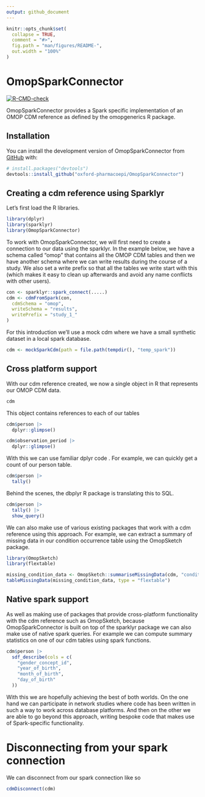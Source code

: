 ```yaml
---
output: github_document
---
```


<!-- README.md is generated from README.Rmd. Please edit that file -->

```r
knitr::opts_chunk$set(
  collapse = TRUE,
  comment = "#>",
  fig.path = "man/figures/README-",
  out.width = "100%"
)
```

# OmopSparkConnector

<!-- badges: start -->
[![R-CMD-check](https://github.com/oxford-pharmacoepi/OmopSparkConnector/actions/workflows/R-CMD-check.yaml/badge.svg)](https://github.com/oxford-pharmacoepi/OmopSparkConnector/actions/workflows/R-CMD-check.yaml)
<!-- badges: end -->

OmopSparkConnector provides a Spark specific implementation of an OMOP CDM reference as defined by the omopgenerics R package. 

## Installation

You can install the development version of OmopSparkConnector from [GitHub](https://github.com/) with:

``` r
# install.packages("devtools")
devtools::install_github("oxford-pharmacoepi/OmopSparkConnector")
```

## Creating a cdm reference using Sparklyr

Let's first load the R libraries.

```r
library(dplyr)
library(sparklyr)
library(OmopSparkConnector)
```

To work with OmopSparkConnector, we will first need to create a connection to our data using the sparklyr. In the example below, we have a schema called "omop" that contains all the OMOP CDM tables and then we have another schema where we can write results during the course of a study. We also set a write prefix so that all the tables we write start with this (which makes it easy to clean up afterwards and avoid any name conflicts with other users).

```r
con <- sparklyr::spark_connect(.....)
cdm <- cdmFromSpark(con,
  cdmSchema = "omop",
  writeSchema = "results",
  writePrefix = "study_1_"
)
```

For this introduction we'll use a mock cdm where we have a small synthetic dataset in a local spark database.
```r
cdm <- mockSparkCdm(path = file.path(tempdir(), "temp_spark"))
```

## Cross platform support

With our cdm reference created, we now a single object in R that represents our OMOP CDM data. 
```r
cdm
```

This object contains references to each of our tables

```r
cdm$person |>
  dplyr::glimpse()

cdm$observation_period |>
  dplyr::glimpse()
```

With this we can use familiar dplyr code . For example, we can quickly get a count of our person table.
```r
cdm$person |> 
  tally()
```

Behind the scenes, the dbplyr R package is translating this to SQL.
```r
cdm$person |> 
  tally() |> 
  show_query()
```

We can also make use of various existing packages that work with a cdm reference using this approach. For example, we can extract a summary of missing data in our condition occurrence table using the OmopSketch package.
```r
library(OmopSketch)
library(flextable)

missing_condition_data <- OmopSketch::summariseMissingData(cdm, "condition_occurrence")
tableMissingData(missing_condition_data, type = "flextable")
```

## Native spark support

As well as making use of packages that provide cross-platform functionality with the cdm reference such as OmopSketch, because OmopSparkConnector is built on top of the sparklyr package we can also make use of native spark queries. For example we can compute summary statistics on one of our cdm tables using spark functions.

```r
cdm$person |>
  sdf_describe(cols = c(
    "gender_concept_id",
    "year_of_birth",
    "month_of_birth",
    "day_of_birth"
  ))
```

With this we are hopefully achieving the best of both worlds. On the one hand we can participate in network studies where code has been written in such a way to work across database platforms. And then on the other we are able to go beyond this approach, writing bespoke code that makes use of Spark-specific functionality.

# Disconnecting from your spark connection 

We can disconnect from our spark connection like so
```r
cdmDisconnect(cdm)
```
